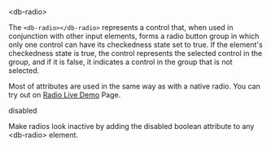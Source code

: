 
<Meta title="05-Data-Input/Radio/Intro" />

<db-headline variant="1">&lt;db-radio&gt;</db-headline>

The `<db-radio></db-radio>` represents a control that, when used in conjunction with other input elements, forms a radio button group in which only one control can have its checkedness state set to true. If the element's checkedness state is true, the control represents the selected control in the group, and if it is false, it indicates a control in the group that is not selected.

Most of attributes are used in the same way as with a native radio. You can try out on <a href="/story/db-radio--live-demo">Radio Live Demo</a> Page.

<Canvas>
  <db-radio label="Radio-01" name="radio-name" value="radio-01"></db-radio>
  <db-radio label="Radio-02" name="radio-name" value="radio-02"></db-radio>
</Canvas>

<db-headline variant="2">disabled</db-headline>

Make radios look inactive by adding the disabled boolean attribute to any &lt;db-radio&gt; element.

<Canvas>
  <db-radio label="Radio" name="radio-name" disabled></db-radio>
</Canvas>

<Readme />
